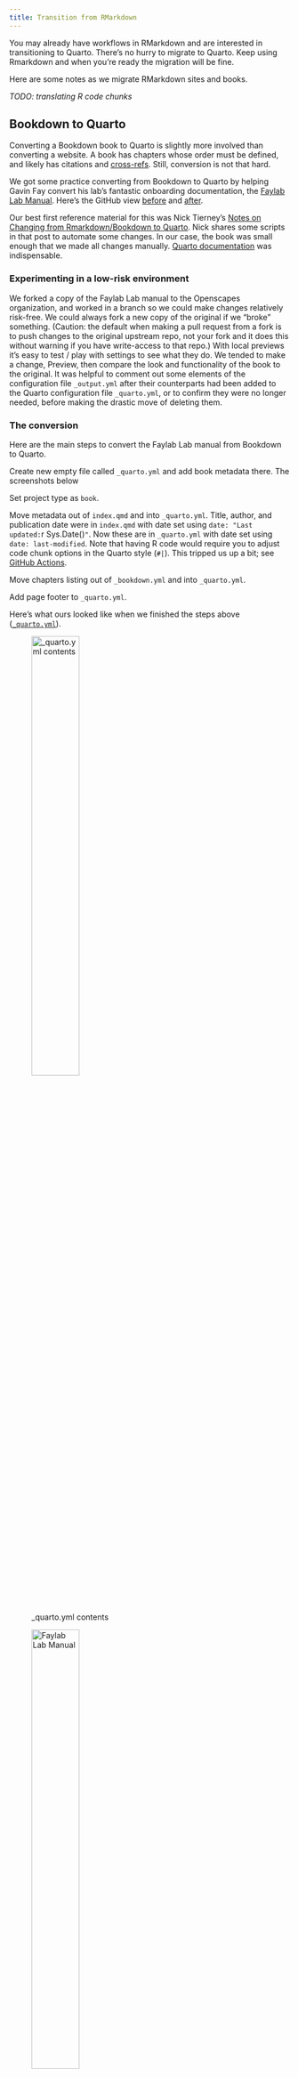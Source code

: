 ```yaml
---
title: Transition from RMarkdown
---
```


You may already have workflows in RMarkdown and are interested in transitioning to Quarto. There's no hurry to migrate to Quarto. Keep using Rmarkdown and when you're ready the migration will be fine.

Here are some notes as we migrate RMarkdown sites and books.

*TODO: translating R code chunks*

## Bookdown to Quarto

Converting a Bookdown book to Quarto is slightly more involved than converting a website. A book has chapters whose order must be defined, and likely has citations and [cross-refs](https://quarto.org/docs/books/book-crossrefs.html). Still, conversion is not that hard.

We got some practice converting from Bookdown to Quarto by helping Gavin Fay convert his lab's fantastic onboarding documentation, the [Faylab Lab Manual](https://thefaylab.github.io/lab-manual/). Here's the GitHub view [before](https://github.com/thefaylab/lab-manual/tree/4ebe9614d4fcab9d782073057ef6e56e9213c167) and [after](https://github.com/thefaylab/lab-manual/tree/3ce2418ed7bd65936a130a42a7f975f55fb9b734).

Our best first reference material for this was Nick Tierney's [Notes on Changing from Rmarkdown/Bookdown to Quarto](https://www.njtierney.com/post/2022/04/11/rmd-to-qmd/). Nick shares some scripts in that post to automate some changes. In our case, the book was small enough that we made all changes manually. [Quarto documentation](https://quarto.org/) was indispensable.

### Experimenting in a low-risk environment

We forked a copy of the Faylab Lab manual to the Openscapes organization, and worked in a branch so we could make changes relatively risk-free. We could always fork a new copy of the original if we "broke" something. (Caution: the default when making a pull request from a fork is to push changes to the original upstream repo, not your fork and it does this without warning if you have write-access to that repo.) With local previews it's easy to test / play with settings to see what they do. We tended to make a change, Preview, then compare the look and functionality of the book to the original. It was helpful to comment out some elements of the configuration file `_output.yml` after their counterparts had been added to the Quarto configuration file `_quarto.yml`, or to confirm they were no longer needed, before making the drastic move of deleting them.

### The conversion

Here are the main steps to convert the Faylab Lab manual from Bookdown to Quarto.

Create new empty file called `_quarto.yml` and add book metadata there. The screenshots below

Set project type as `book`.

Move metadata out of `index.qmd` and into `_quarto.yml`. Title, author, and publication date were in `index.qmd` with date set using `date: "Last updated:`r Sys.Date()`"`. Now these are in `_quarto.yml` with date set using `date: last-modified`. Note that having R code would require you to adjust code chunk options in the Quarto style (`#|`). This tripped us up a bit; see [GitHub Actions](#github-actions).

Move chapters listing out of `_bookdown.yml` and into `_quarto.yml`.

Add page footer to `_quarto.yml`.

Here's what ours looked like when we finished the steps above ([`_quarto.yml`](https://github.com/thefaylab/lab-manual/blob/main/_quarto.yml)).

::: {layout-ncol="2"}
![\_quarto.yml contents](images/faylab-manual-quarto-yml.png){fig-alt="_quarto.yml file contents" width=45%}

![Faylab Lab Manual](images/faylab-manual.png){fig-alt="screenshot of Lab Manual book" width=45%}
:::

Change insertion of images from html style to Quarto style. (Note Quarto calls them "figures", not "images".) The following snippet will insert the GitHub octocat logo in a page:

``` bash
![](https://github.githubassets.com/images/modules/logos_page/GitHub-Mark.png){fig-align="left" width="35px"}
```

Change all filename extensions `.Rmd` -\> `.qmd` (you could Preview after this change and see that the book looks the same). Note that Quarto works with `.Rmd` files just as well as it does `.qmd`, so this change is not urgent. In fact, if you have a lot of R code in your .Rmds (unlike the Faylab Lab Manual), there will be additional tinkering needed to make the code chunks happy.


### Citations

The Faylab Lab Manual cited two papers, presenting us with an opportunity to see how easy it is to add references to a Quarto book. Briefly, in the Visual Editor, Insert \> Citation \> DOI. Pasting the DOI or its full URL, we can insert the citation. This automatically creates a `references.bib` file and adds the full citations at the bottom of the chapter page. In July 2022, we had to manually add a `## References` heading, but this may not be necessary in future Quarto updates.

::: {layout-ncol="2"}
![Insert citation via its DOI using RStudio Visual Editor](images/rstudio-insert-citation.png){fig-alt="RStudio Visual Editor Insert dropdown menu with Citation highlighted"}

![](images/rstudio-insert-citation-doi.png)
:::

### Publishing notes

If the book's output is strictly html, there's no need to specify `output-dir` in `_quarto.yml`. The output directory default is `_book/`, which is what we'd like. If we wanted other types of output like like PDF or EPUB, etc. those single file outputs are also written to the output-dir ([Quarto docs](https://quarto.org/docs/books/book-output.html#output-path)).

If you currently have a `docs/` folder, delete it.

Update [`.gitignore`](https://github.com/thefaylab/lab-manual/blob/main/.gitignore) to ignore `_book/`. At the same time, we have it ignore caches and a .quarto file:

``` bash
/.quarto/
*_cache/
_book/
```

Once all is settled, delete `_output.yml`.

Once the Openscapes fork was fully reviewed, we made a pull request from that to the main branch of the book's repo. Once that was merged, we set up GitHub Actions to render the book. (TODO: instructions for GitHub Actions)

### GitHub Actions {#github-actions}

This book was mostly prose and screenshots without any R code. This made the conversion from RMarkdown to Quarto likely more straightforward than if you also needed to adjust code chunk options in the quarto style (#|). Our initial GitHub Action to render the converted Faylab Lab Manual failed because we had a piece of R code - even though the code was commented out! This was resolved when we deleted the line. 

## Distill to quarto

We transitioned our [events site](https://openscapes.org/events) from distill to quarto in May 2022 (github view [before](https://github.com/Openscapes/events/tree/13f95f507629eba5e6ed721d1902258dcbc421e6) and [after](https://github.com/Openscapes/events/tree/237acd5144d810cb5465cc5616ee453f2e261fbc)). We followed excellent notes and examples from [Nick Tierney](https://www.njtierney.com/post/2022/04/11/rmd-to-qmd/) and [Danielle Navarro](https://blog.djnavarro.net/posts/2022-04-20_porting-to-quarto/).

After we had changed all the files, the Build tab in the RStudio IDE still showed "Build website" rather then "Render Website" and "Preview Website", and would error when we pushed them (because that button was expecting a distill site, not a quarto site). To fix this, we updated the `.Rproj` file. Clicking on the `.Rproj` file in the RStudio IDE will open a dialog box where you can click things you want (you can also open these in a text editor or from the GitHub website to see the actual text). To fix this situation with the Build tab: Project Options \> Build Tools \> Project Build Tools \> **None**.

Looking at files [`/posts/_metadata.yml`](https://github.com/Openscapes/events/blob/main/posts/_metadata.yml) and [`_quarto.yml`](https://github.com/Openscapes/events/blob/main/_quarto.yml) helps see where things are defined. For example, to make event post citations appear, we added `citation: true` to [`/posts/_metadata.yml`](https://github.com/Openscapes/events/blob/main/posts/_metadata.yml) and in [`_quarto.yml`](https://github.com/Openscapes/events/blob/main/_quarto.yml) under the `website` key we set `site-url: https://openscapes.github.io/events`. We deleted `footer.html` used with distill because footer is now defined in `quarto.yml`.

### Publishing notes

> **Background**: Our distill site had been set up to output to a `docs` folder, and had GitHub Settings \> Pages set to look there rather `gh-pages` branch. (Julie note: this was a new-to-me capability when we set up the events distill site in Spring 2021 so I had forgotten that was an option). We've inititally kept this same set-up for now with our events page in `_quarto.yml`: [`output-dir: docs`](https://github.com/Openscapes/events/blob/237acd5144d810cb5465cc5616ee453f2e261fbc/_quarto.yml#L3). However, this is sub-optimal; better to not have to commit and push these files but to instead have a GitHub Action generate them upon a commit. So the following is what we did -

**Don't specify `output-dir` in `_quarto.yml`**. The output directory default is `_site/`, which is what we'd like.

If you currently have a `docs/` folder (like we did as we were experimenting), delete it.

**Update `.gitignore` to ignore `_site/`**. At the same time, we have it ignore caches and a .quarto file:

``` bash
/.quarto/
*_cache/
_site/
```

**Push these changes, merge into main.**

**On GitHub.com, in your repo, set up GitHub publishing**

Follow instructions from the [explore and setup chapter](https://openscapes.github.io/quarto-website-tutorial/explore.html#set-up-github-publishing).

## Troubleshooting

### GitHub Action fails, says you need RMarkdown but you don't have R code!

And you changed all .Rmds to .qmds!

You likely have a few `setup` code chunks from RMarkdown, that look like this:

`{r setup, include=FALSE}`

`knitr::opts_chunk$set(echo = FALSE)`

You can find them by opening each of your files and having a look, or use GitHub's search for the keyword `knitr`
